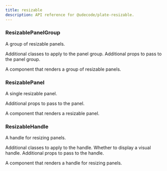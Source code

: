 ```yaml
---
title: resizable
description: API reference for @udecode/plate-resizable.
---
```


<ComponentPreview name="playground-demo" id="media" />

### ResizablePanelGroup

A group of resizable panels.

<APIParameters>
  <APIItem name="className" type="string">
    Additional classes to apply to the panel group.
  </APIItem>
  <APIItem name="...props" type="React.ComponentProps<typeof ResizablePrimitive.PanelGroup>">
    Additional props to pass to the panel group.
  </APIItem>
</APIParameters>
<APIReturns>

A component that renders a group of resizable panels.

</APIReturns>

### ResizablePanel

A single resizable panel.

<APIParameters>
  <APIItem name="...props" type="React.ComponentProps<typeof ResizablePrimitive.Panel>">
    Additional props to pass to the panel.
  </APIItem>
</APIParameters>
<APIReturns>

A component that renders a resizable panel.

</APIReturns>

### ResizableHandle

A handle for resizing panels.

<APIParameters>
  <APIItem name="className" type="string">
    Additional classes to apply to the handle.
  </APIItem>
  <APIItem name="withHandle" type="boolean">
    Whether to display a visual handle.
  </APIItem>
  <APIItem name="...props" type="React.ComponentProps<typeof ResizablePrimitive.PanelResizeHandle>">
    Additional props to pass to the handle.
  </APIItem>
</APIParameters>
<APIReturns>

A component that renders a handle for resizing panels.

</APIReturns>